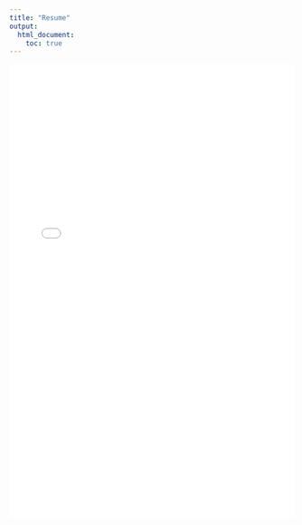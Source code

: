 ```yaml
---
title: "Resume"
output: 
  html_document: 
    toc: true
---
```


![](Resume/MGEM%20Tailored%20Resume.pdf){style="width: 100%; height: 800px;"}
